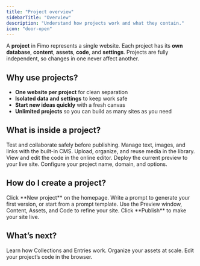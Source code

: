 ```yaml
---
title: "Project overview"
sidebarTitle: "Overview"
description: "Understand how projects work and what they contain."
icon: "door-open"
---
```


A **project** in Fimo represents a single website. Each project has its **own database**, **content**, **assets**, **code**, and **settings**. Projects are fully independent, so changes in one never affect another.

## Why use projects?

- **One website per project** for clean separation  
- **Isolated data and settings** to keep work safe  
- **Start new ideas quickly** with a fresh canvas  
- **Unlimited projects** so you can build as many sites as you need  

## What is inside a project?

<Columns cols={2}>
  <Card title="Preview window" icon="eye">
    Test and collaborate safely before publishing.
  </Card>
  <Card title="Content" icon="pen-to-square">
    Manage text, images, and links with the built-in CMS.
  </Card>
  <Card title="Assets" icon="photo-film">
    Upload, organize, and reuse media in the library.
  </Card>
  <Card title="Code" icon="code">
    View and edit the code in the online editor.
  </Card>
  <Card title="Publish" icon="rocket">
    Deploy the current preview to your live site.
  </Card>
  <Card title="Settings" icon="gear">
    Configure your project name, domain, and options.
  </Card>
</Columns>

## How do I create a project?

<Steps>
  <Step title="Open the dashboard?">
    Click **New project** on the homepage.
  </Step>
  <Step title="Describe your website?">
    Write a prompt to generate your first version, or start from a prompt template.
  </Step>
  <Step title="Build and iterate?">
    Use the Preview window, Content, Assets, and Code to refine your site.
  </Step>
  <Step title="Publish when ready?">
    Click **Publish** to make your site live.
  </Step>
</Steps>

## What’s next?

<Columns cols={3}>
  <Card title="Content overview" icon="pen-to-square" href="/content/overview">
    Learn how Collections and Entries work.
  </Card>
  <Card title="Assets overview" icon="photo-film" href="/assets/overview">
    Organize your assets at scale.
  </Card>
  <Card title="Code overview" icon="door-open" href="/code/overview">
    Edit your project’s code in the browser.
  </Card>
</Columns>
